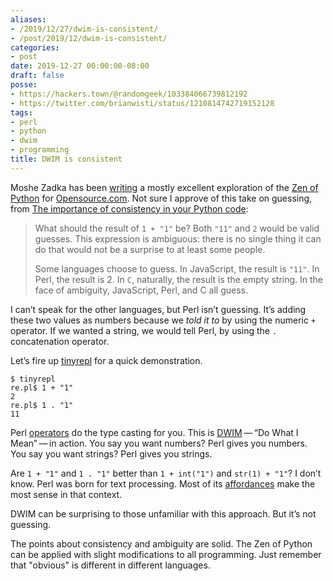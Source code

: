 ```yaml
---
aliases:
- /2019/12/27/dwim-is-consistent/
- /post/2019/12/dwim-is-consistent/
categories:
- post
date: 2019-12-27 00:00:00-08:00
draft: false
posse:
- https://hackers.town/@randomgeek/103384066739812192
- https://twitter.com/brianwisti/status/1210814742719152128
tags:
- perl
- python
- dwim
- programming
title: DWIM is consistent
---
```


Moshe Zadka has been [writing](https://opensource.com/users/moshez) a
mostly excellent exploration of the [Zen of
Python](https://www.python.org/dev/peps/pep-0020/) for
[Opensource.com](https://opensource.com). Not sure I approve of this
take on guessing, from [The importance of consistency in your Python
code](https://opensource.com/article/19/12/zen-python-consistency):

> What should the result of `1 + "1"` be? Both `"11"` and `2` would be
> valid guesses. This expression is ambiguous: there is no single thing
> it can do that would not be a surprise to at least some people.
>
> Some languages choose to guess. In JavaScript, the result is `"11"`.
> In Perl, the result is 2. In `C`, naturally, the result is the empty
> string. In the face of ambiguity, JavaScript, Perl, and C all guess.

I can’t speak for the other languages, but Perl isn’t guessing. It’s
adding these two values as numbers because we *told it to* by using the
numeric `+` operator. If we wanted a string, we would tell Perl, by
using the `.` concatenation operator.

Let’s fire up
[tinyrepl](https://metacpan.org/pod/distribution/Eval-WithLexicals/bin/tinyrepl)
for a quick demonstration.

    $ tinyrepl
    re.pl$ 1 + "1"
    2
    re.pl$ 1 . "1"
    11

Perl
[operators](https://perldoc.perl.org/perlop.html#Additive-Operators) do
the type casting for you. This is
[DWIM](https://en.wikipedia.org/wiki/DWIM) — “Do What I Mean” — in
action. You say you want numbers? Perl gives you numbers. You say you
want strings? Perl gives you strings.

Are `1 + "1"` and `1 . "1"` better than `1 + int("1")` and `str(1) +
"1"`? I don’t know. Perl was born for text processing. Most of its
[affordances](https://en.wikipedia.org/wiki/Affordance) make the most
sense in that context.

DWIM can be surprising to those unfamiliar with this approach. But it’s
not guessing.

The points about consistency and ambiguity are solid. The Zen of Python
can be applied with slight modifications to all programming. Just
remember that "obvious" is different in different languages.